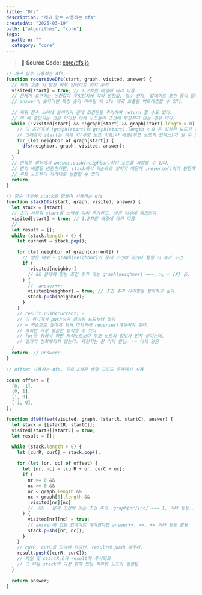 ```yaml
---
title: "Dfs"
description: "재귀 함수 사용하는 dfs"
createdAt: "2025-03-19"
path: ["algorithms", "core"]
tags:
  pattern: ""
  category: "core"
---
```


> 📌 **Source Code:** [core/dfs.js](https://github.com/0teklee/pattern-recognition/tree/main/site/content/dfs/core.js)

```js
// 재귀 함수 사용하는 dfs
function recursiveDfs(start, graph, visited, answer) {
  // 재귀 호출 시 방문 여부 업데이트 위치 주의
  visited[start] = true; // 1,2차원 배열에 따라 다름
  // 문제가 요구하는 반환값이 무엇인지에 따라 반환값, 함수 인자, 업데이트 조건 등이 달라진다.
  // answer이 숫자라면 특정 숫자 이하일 때 dfs 재귀 호출을 백트래킹할 수 있다.

  // 재귀 함수 스택에 들어가기 전에 조건문을 추가하여 return 할 수도 있다.
  // 이 때 중단되는 것은 더이상 아래 노드들이 조건에 부합하지 않는 경우 이다.
  while (!visited[start] && !!graph[start] && graph[start].length > 0) {
    // 이 조건에서 !graph[start]와 graph[start].length < 0 은 최하위 노드가 된다
    // 그래프가 start는 객체 키(부모 노드 이름)나 배열(부모 노드의 인덱스)가 될 수 있다.
    for (let neighbor of graph[start]) {
      dfs(neighbor, graph, visited, answer);
    }
  }
  // 반복문 외부에서 answer.push(neighbor)하여 노드를 저장할 수 있다.
  // 만약 배열을 반환한다면, stack에서 역순으로 쌓이기 때문에 .reverse()하여 반환해야
  // 루트 노드부터 차례대로 반환할 수 있다.
  return;
}

// 함수 내부에 stack을 만들어 사용하는 dfs
function stackDfs(start, graph, visited, answer) {
  let stack = [start];
  // 초기 시작점 start를 스택에 미리 추가하고, 방문 여부에 체크한다
  visited[start] = true; // 1,2차원 배열에 따라 다름
  //
  let result = [];
  while (stack.length > 0) {
    let current = stack.pop();

    for (let neighbor of graph[current]) {
      // 방문 여부 + graph[neighbor]가 문제 조건에 맞거나 틀릴 시 추가 조건
      if (
        !visited[neighbor]
        // && 문제에 맞는 조건 추가 가능 graph[neighbor] ===, >, < {X} 등.
      ) {
        //  answer++;
        visited[neighbor] = true; // 조건 추가 타이밍을 정리하고 싶다
        stack.push(neighbor);
      }
    }
    // result.push(current) -
    // 이 위치에서 push하면 최하위 노드부터 쌓임
    // = 역순으로 쌓이게 되서 마지막에 reverse()해주어야 한다.
    // 하지만 가장 깔끔한 방식일 수 있다.
    // for문 위에서 하면 자식노드보다 부모 노드의 정보가 먼저 쌓이는데,
    // 결과가 정확해지지 않는다. 왜인지는 잘 기억 안남. -> 이제 알음
  }
  return; // answer;
}

// offset 사용하는 dfs. 주로 2차원 배열 그리드 문제에서 사용

const offset = [
  [0, -1],
  [0, 1],
  [1, 0],
  [-1, 0],
];

function dfsOffset(visited, graph, [startR, startC], answer) {
  let stack = [[startR, startC]];
  visited[startR][startC] = true;
  let result = [];

  while (stack.length > 0) {
    let [curR, curC] = stack.pop();

    for (let [or, oc] of offset) {
      let [nr, nc] = [curR + or, curC + oc];
      if (
        nr >= 0 &&
        nc >= 0 &&
        nr < graph.length &&
        nc < graph[0].length &&
        !visited[nr][nc]
        //  &&   문제 조건에 맞는 조건 추가. graph[nr][nc] === 1, 기타 등등..
      ) {
        visited[nr][nc] = true;
        // answer에 값을 업데이트 해야한다면 answer++, ==, += 기타 등등 활용
        stack.push([nr, nc]);
      }
    }
    // curR, curC를 모아야 한다면, result에 push 해준다.
    result.push([curR, curC]);
    // 제일 첫 startR,C가 result에 푸시되고
    // 그 다음 stack의 가장 위에 있는 최하위 노드가 실행됨
  }

  return answer;
}
```
